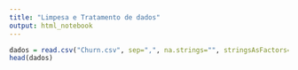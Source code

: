 ```yaml
---
title: "Limpesa e Tratamento de dados"
output: html_notebook
---
```


```r
dados = read.csv("Churn.csv", sep=",", na.strings="", stringsAsFactors=T)
head(dados)
```


